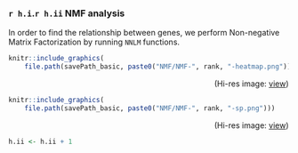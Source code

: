 ### `r h.i`.`r h.ii` NMF analysis
In order to find the relationship between genes, we perform Non-negative Matrix Factorization by running `NNLM` functions.






```{r NMF, echo=F, message=F, warning=F, dpi=500, fig.width=5, fig.height=4, fig.align="center", out.width='80%'}
knitr::include_graphics(
    file.path(savePath_basic, paste0("NMF/NMF-", rank, "-heatmap.png")))
```
<p align="right">(Hi-res image: <a href='./NMF/NMF-`r rank`-heatmap.png'>view</a>)</p>

```{r NMFeach, echo=F, message=F, warning=F, dpi=500, fig.width=5, fig.height=4, fig.align="center", out.width='80%'}
knitr::include_graphics(
    file.path(savePath_basic, paste0("NMF/NMF-", rank, "-sp.png")))
```
<p align="right">(Hi-res image: <a href='./NMF/NMF-`r rank`-sp.png'>view</a>)</p>

```{r echo=F}
h.ii <- h.ii + 1
```
